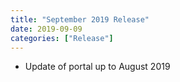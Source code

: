 ```yaml
---
title: "September 2019 Release"
date: 2019-09-09
categories: ["Release"]
---
```


* Update of portal up to August 2019